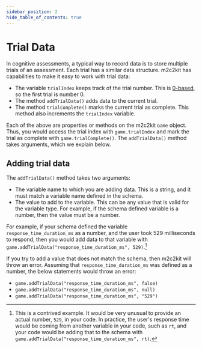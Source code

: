 ```yaml
---
sidebar_position: 2
hide_table_of_contents: true
---
```



# Trial Data

In cognitive assessments, a typical way to record data is to store multiple trials of an assessment. Each trial has a similar data structure. m2c2kit has capabilities to make it easy to work with trial data:

- The variable `trialIndex` keeps track of the trial number. This is [0-based](https://en.wikipedia.org/wiki/Zero-based_numbering), so the first trial is number 0.
- The method `addTrialData()` adds data to the current trial.
- The method `trialComplete()` marks the current trial as complete. This method also increments the `trialIndex` variable.

Each of the above are properties or methods on the m2c2kit `Game` object. Thus, you would access the trial index with `game.trialIndex` and mark the trial as complete with `game.trialComplete()`. The `addTrialData()` method takes arguments, which we explain below.

## Adding trial data

The `addTrialData()` method takes two arguments:

- The variable name to which you are adding data. This is a string, and it must match a variable name defined in the schema.
- The value to add to the variable. This can be any value that is valid for the variable type. For example, if the schema defined variable is a number, then the value must be a number.

For example, if your schema defined the variable `response_time_duration_ms` as a number, and the user took 529 milliseconds to respond, then you would add data to that variable with `game.addTrialData("response_time_duration_ms", 529)`.[^1]

If you try to add a value that does not match the schema, then m2c2kit will throw an error. Assuming that `response_time_duration_ms` was defined as a number, the below statements would throw an error:

- `game.addTrialData("response_time_duration_ms", false)`
- `game.addTrialData("response_time_duration_ms", null)`
- `game.addTrialData("response_time_duration_ms", "529")`

[^1]: This is a contrived example. It would be very unusual to provide an actual number, `529`, in your code. In practice, the user's response time would be coming from another variable in your code, such as `rt`, and your code would be adding that to the schema with `game.addTrialData("response_time_duration_ms", rt)`.

